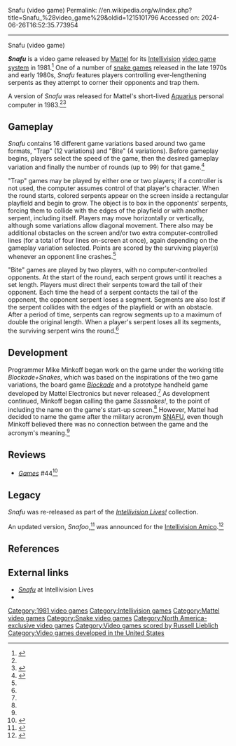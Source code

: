 Snafu (video game)
Permalink: //en.wikipedia.org/w/index.php?title=Snafu_%28video_game%29&oldid=1215101796
Accessed on: 2024-06-26T16:52:35.773954



------
Snafu (video game)
{{Infobox video game
| title = Snafu 
| image = Snafu cover.jpg
| caption= 
| developer = [[Mattel]]
| publisher = Mattel
| designer = Mike Minkoff<ref name="INTVlives">{{cite web|url=http://www.intellivisiongames.com/gamepage.php?gameId=87|title=Snafu|work=IntellivisionLives.com|accessdate=2010-08-18|url-status=dead|archiveurl=https://web.archive.org/web/20071015081431/http://intellivisiongames.com/gamepage.php?gameId=87|archivedate=2007-10-15}}</ref>
| composer = [[Russell Lieblich]]
| engine =
| released = {{vgrelease|NA|October 15, 1981<ref>{{Cite web|url=https://history.blueskyrangers.com/mattelelectronics/games/snafu.html|title=Snafu}}</ref>}}
| genre = [[Snake (video game genre)|Snake game]]
| modes = [[Single player video game|Single player]], [[Multiplayer video game|multiplayer]]
| platforms = [[Intellivision]], [[Mattel Aquarius|Aquarius]]
}}

'''''Snafu''''' is a video game released by [[Mattel]] for its [[Intellivision]] [[gaming console|video game system]] in 1981.<ref>{{cite web|url=http://www.gamefaqs.com/intellivision/565759-snafu/data|title=Snafu Release Information for Intellivision|work=GameFAQs.com|accessdate=2010-08-18}}</ref> One of a number of [[Snake (video game genre)|snake games]] released in the late 1970s and early 1980s, ''Snafu'' features players controlling ever-lengthening serpents as they attempt to corner their opponents and trap them.

A version of ''Snafu'' was released for Mattel's short-lived [[Mattel Aquarius|Aquarius]] personal computer in 1983.<ref name="INTVlives"/><ref>{{cite web|url=http://www.gamefaqs.com/aquarius/931742-snafu/data|title=Snafu Release Information for Mattel Aquarius|work=GameFAQs.com|accessdate=2010-08-18}}</ref>

==Gameplay==
''Snafu'' contains 16 different game variations based around two game formats, "Trap" (12 variations) and "Bite" (4 variations). Before gameplay begins, players select the speed of the game, then the desired gameplay variation and finally the number of rounds (up to 99) for that game.<ref name="SNInst">{{cite web|url=http://www.intellivisiongames.com/bluesky/games/instructions/action/snafu.txt|title=Snafu instructions|work=IntellivisionLives.com|accessdate=2010-08-18}}</ref>

"Trap" games may be played by either one or two players; if a controller is not used, the computer assumes control of that player's character. When the round starts, colored serpents appear on the screen inside a rectangular playfield and begin to grow. The object is to box in the opponents' serpents, forcing them to collide with the edges of the playfield or with another serpent, including itself. Players may move horizontally or vertically, although some variations allow diagonal movement. There also may be additional obstacles on the screen and/or two extra computer-controlled lines (for a total of four lines on-screen at once), again depending on the gameplay variation selected. Points are scored by the surviving player(s) whenever an opponent line crashes.<ref name="SNInst"/>

"Bite" games are played by two players, with no computer-controlled opponents. At the start of the round, each serpent grows until it reaches a set length. Players must direct their serpents toward the tail of their opponent. Each time the head of a serpent contacts the tail of the opponent, the opponent serpent loses a segment. Segments are also lost if the serpent collides with the edges of the playfield or with an obstacle. After a period of time, serpents can regrow segments up to a maximum of double the original length. When a player's serpent loses all its segments, the surviving serpent wins the round.<ref name="SNInst"/>

==Development==
Programmer Mike Minkoff began work on the game under the working title ''Blockade+Snakes'', which was based on the inspirations of the two game variations, the board game ''[[Blockade (board game)|Blockade]]'' and a prototype handheld game developed by Mattel Electronics but never released.<ref name="INTVlives"/> As development continued, Minkoff began calling the game ''Ssssnakes!'', to the point of including the name on the game's start-up screen.<ref name="INTVlives"/> However, Mattel had decided to name the game after the military acronym [[SNAFU]], even though Minkoff believed there was no connection between the game and the acronym's meaning.<ref name="INTVlives"/>

==Reviews==
*''[[Games (magazine)|Games]]'' #44<ref>{{cite web | url=https://archive.org/details/games-44-1983-october/page/n61/mode/2up | title=GAMES Magazine #44 | date=October 1983 }}</ref>

==Legacy==
''Snafu'' was re-released as part of the ''[[Intellivision Lives!]]'' collection.

An updated version, ''Snafoo'',<ref>{{cite web|title=Intellivision Amico - Tommy Tallarico introduction + Q&A - Page 14 - Intellivision / Aquarius|url=https://atariage.com/forums/topic/288558-intellivision-amico-tommy-tallarico-introduction-qa/?do=findComment&comment=4280626|website=Intellivision Entertainment}}</ref> was announced for the [[Intellivision Amico]].<ref>{{cite press release|url=https://www.prnewswire.com/news-releases/intellivision-reveals-initial-details-for-the-upcoming-amico-home-video-game-console-300734998.html|title=Intellivision® Reveals Initial Details For The Upcoming Amico™ Home Video Game Console!|accessdate=10 October 2020}}</ref>

==References==
{{reflist}}

==External links==
* [http://www.intellivisiongames.com/bluesky/games/credits/action.html#snafu ''Snafu''] at Intellivision Lives
* {{IAg|Snafu_1982_Mattel|platform=Mattel Aquarius}}

[[Category:1981 video games]]
[[Category:Intellivision games]]
[[Category:Mattel video games]]
[[Category:Snake video games]]
[[Category:North America-exclusive video games]]
[[Category:Video games scored by Russell Lieblich]]
[[Category:Video games developed in the United States]]